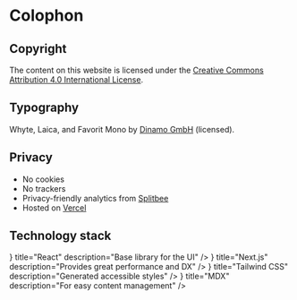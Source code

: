 


# Colophon

## Copyright

The content on this website is licensed under the [Creative Commons Attribution 4.0 International License](https://creativecommons.org/licenses/by/4.0/).

## Typography

Whyte, Laica, and Favorit Mono by [Dinamo GmbH](https://abcdinamo.com/) (licensed).

## Privacy

- No cookies
- No trackers
- Privacy-friendly analytics from [Splitbee](https://splitbee.io/)
- Hosted on [Vercel](https://vercel.com/)

## Technology stack

<ResponsiveGrid>
	<Item
		icon={<SiReact size={20}/>}
		title="React"
		description="Base library for the UI"
	/>
	<Item
		icon={<SiNextdotjs size={20}/>}
		title="Next.js"
		description="Provides great performance and DX"
	/>
	<Item
		icon={<SiTailwindcss size={20}/>}
		title="Tailwind CSS"
		description="Generated accessible styles"
	/>
	<Item
		icon={<SiMarkdown size={20}/>}
		title="MDX"
		description="For easy content management"
	/>
</ResponsiveGrid>

